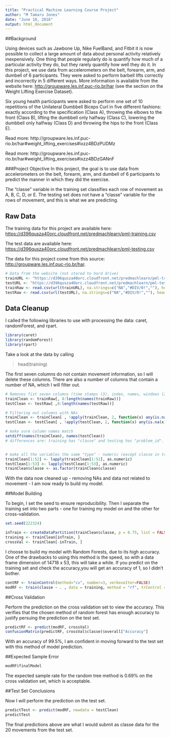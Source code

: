 ```yaml
---
title: "Practical Machine Learning Course Project"
author: "M Tamaru Jones"
date: "June 10, 2016"
output: html_document
---
```


##Background

Using devices such as Jawbone Up, Nike FuelBand, and Fitbit it is now possible to collect a large amount of data about personal activity relatively inexpensively. One thing that people regularly do is quantify how much of a particular activity they do, but they rarely quantify how well they do it. In this project, we use data from accelerometers on the belt, forearm, arm, and dumbell of 6 participants. They were asked to perform barbell lifts correctly and incorrectly in 5 different ways. More information is available from the website here: <http://groupware.les.inf.puc-rio.br/har> (see the section on the Weight Lifting Exercise Dataset).

Six young health participants were asked to perform one set of 10 repetitions of the Unilateral Dumbbell Biceps Curl in five different fashions: exactly according to the specification (Class A), throwing the elbows to the front (Class B), lifting the dumbbell only halfway (Class C), lowering the dumbbell only halfway (Class D) and throwing the hips to the front (Class E).

Read more: http://groupware.les.inf.puc-rio.br/har#weight_lifting_exercises#ixzz4BDzPUDMz

Read more: http://groupware.les.inf.puc-rio.br/har#weight_lifting_exercises#ixzz4BDzGANnF

###Project Objective
In this project, the goal is to use data from accelerometers on the belt, forearm, arm, and dumbell of 6 participants to predict the manner in which they did the exercise. 

The "classe" variable in the training set classifies each row of movement as A, B, C, D, or E.
The testing set does not have a "classe" variable for the rows of movement, and this is what we are predicting.

## Raw Data

The training data for this project are available here:
<https://d396qusza40orc.cloudfront.net/predmachlearn/pml-training.csv>

The test data are available here:
<https://d396qusza40orc.cloudfront.net/predmachlearn/pml-testing.csv>

The data for this project come from this source: <http://groupware.les.inf.puc-rio.br/har>. 

```r
# Data from the website (not stored to hard drive)
trainURL <- "https://d396qusza40orc.cloudfront.net/predmachlearn/pml-training.csv"
testURL <- "https://d396qusza40orc.cloudfront.net/predmachlearn/pml-testing.csv"
trainRaw <- read.csv(url(trainURL), na.strings=c("NA","#DIV/0!",""), header=TRUE, sep = ",")
testRaw <- read.csv(url(testURL), na.strings=c("NA","#DIV/0!",""), header=TRUE, sep = ",")
```

## Data Cleanup

I called the following libraries to use with processing the data: 
caret, randomForest, and rpart.
```r
library(caret)
library(randomForest)
library(rpart)
```

Take a look at the data by calling 

> head(training)

The first seven columns do not contain movement information, so I will delete these columns. There are also a number of columns that contain a number of NA, which I will filter out.

```r
# Removes fist seven columns (time stamps (3), index, names, windows (2))
trainClean <- trainRaw[, 8:length(names(trainRaw))]
testClean <- testRaw[ ,8:length(names(testRaw))]

# Filtering out columns with NAs
trainClean <- trainClean[ , !apply(trainClean, 2, function(x) any(is.na(x)))]
testClean <- testClean[ , !apply(testClean, 2, function(x) any(is.na(x)))]

# make sure column names match
setdiff(names(trainClean), names(testClean))
# differences are: training has "classe" and testing has "problem_id". 


# make all the variables the same "type" - numeric (except classe in training)
trainClean[1:52] <- lapply(trainClean[1:52], as.numeric)
testClean[1:53] <- lapply(testClean[1:53], as.numeric)
trainClean$classe <- as.factor(trainClean$classe)
```

With the data now cleaned up - removing NAs and data not related to movement - I am now ready to build my model.

##Model Building

To begin, I set the seed to ensure reproducibility. Then I separate the training set into two parts - one for training my model on and the other for cross-validation.

```r
set.seed(222324)

inTrain <- createDataPartition(trainClean$classe, p = 0.75, list = FALSE)
training <- trainClean[inTrain, ]
crossVal <- trainClean[-inTrain, ]
```

I choose to build my model with Random Forests, due to its high accuracy. One of the drawbacks to using this method is the speed, so with a data frame dimension of 14718 x 53, this will take a while. If you predict on the training set and check the accuracy,you will get an accuracy of 1, so I didn't bother.

```r
contRF <- trainControl(method="cv", number=3, verboseIter=FALSE)
modRF <- train(classe ~ . , data = training, method = "rf", trControl = contRF)
```


##Cross Validation

Perform the prediction on the cross validation set to view the accuracy. This verifies that the chosen method of random forest has enough accuracy to justify persuing the prediction on the test set.
```r
predictRF <- predict(modRF, crossVal)
confusionMatrix(predictRF, crossVal$classe)$overall["Accuracy"]
```

With an accuracy of 99.5%, I am confident in moving forward to the test set with this method of model prediction.

##Expected Sample Error

```r
modRF$finalModel
```
The expected sample rate for the random tree method is 0.69% on the cross validation set, which is acceptable.

##Test Set Conclusions

Now I will perform the prediction on the test set.

```r
predictTest <- predict(modRF, newdata = testClean)
predictTest
```

The final predictions above are what I would submit as classe data for the 20 movements from the test set.